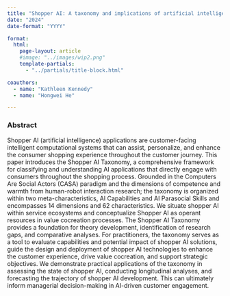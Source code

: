 ```yaml
---
title: "Shopper AI: A taxonomy and implications of artificial intelligence in consumer buying decisions and purchases"
date: "2024"
date-format: "YYYY"

format: 
  html:
    page-layout: article
    #image: "../images/wip2.png"
    template-partials: 
      - "../partials/title-block.html"

coauthors:
  - name: "Kathleen Kennedy"
  - name: "Hongwei He"

---
```



### Abstract 

Shopper AI (artificial intelligence) applications are customer-facing intelligent computational systems that can assist, personalize, and enhance the consumer shopping experience throughout the customer journey. This paper introduces the Shopper AI Taxonomy, a comprehensive framework for classifying and understanding AI applications that directly engage with consumers throughout the shopping process. Grounded in the Computers Are Social Actors (CASA) paradigm and the dimensions of competence and warmth from human-robot interaction research; the taxonomy is organized within two meta-characteristics, AI Capabilities and AI Parasocial Skills and encompasses 14 dimensions and 62 characteristics. We situate shopper AI within service ecosystems and conceptualize Shopper AI as operant resources in value cocreation processes. The Shopper AI Taxonomy provides a foundation for theory development, identification of research gaps, and comparative analyses. For practitioners, the taxonomy serves as a tool to evaluate capabilities and potential impact of shopper AI solutions, guide the design and deployment of shopper AI technologies to enhance the customer experience, drive value cocreation, and support strategic objectives. We demonstrate practical applications of the taxonomy in assessing the state of shopper AI, conducting longitudinal analyses, and forecasting the trajectory of shopper AI development. This can ultimately inform managerial decision-making in AI-driven customer engagement.